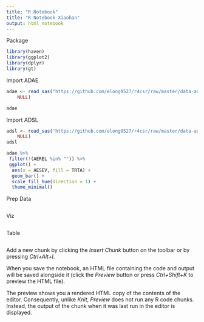 ```yaml
---
title: "R Notebook"
title: "R Notebook Xiaohan"
output: html_notebook
---
```


Package

```r
library(haven)
library(ggplot2)
library(dplyr)
library(gt)
```

Import ADAE
```r
adae <- read_sas("https://github.com/elong0527/r4csr/raw/master/data-adam/adae.sas7bdat", 
    NULL)

adae
```
Import ADSL
```r
adsl <- read_sas("https://github.com/elong0527/r4csr/raw/master/data-adam/adsl.sas7bdat", 
    NULL)
adsl
```

```r
adae %>%
 filter(!(AEREL %in% "")) %>%
 ggplot() +
  aes(x = AESEV, fill = TRTA) +
  geom_bar() +
  scale_fill_hue(direction = 1) +
  theme_minimal()

```

Prep Data
```r

```
Viz
```r

```
Table
```r

```


Add a new chunk by clicking the *Insert Chunk* button on the toolbar or by pressing *Ctrl+Alt+I*.

When you save the notebook, an HTML file containing the code and output will be saved alongside it (click the *Preview* button or press *Ctrl+Shift+K* to preview the HTML file).

The preview shows you a rendered HTML copy of the contents of the editor. Consequently, unlike *Knit*, *Preview* does not run any R code chunks. Instead, the output of the chunk when it was last run in the editor is displayed.
